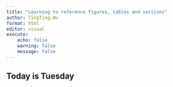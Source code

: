 ```yaml
---
title: "Learning to reference figures, tables and sections"
author: TingTing,Wu
format: html
editor: visual
execute:
    echo: false
    warning: false
    message: false
---
```


## Today is Tuesday
